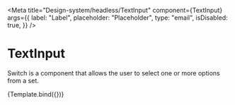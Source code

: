 

<Meta
  title="Design-system/headless/TextInput"
  component={TextInput}
  args={{
    label: "Label",
    placeholder: "Placeholder",
    type: "email",
    isDisabled: true,
  }}
/>


# TextInput

Switch is a component that allows the user to select one or more options from a set.

<Canvas>
  <Story name="TextInput">{Template.bind({})}</Story>
</Canvas>
